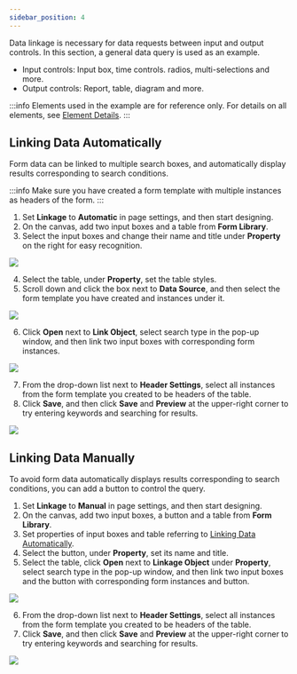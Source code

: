 ```yaml
---
sidebar_position: 4
---
```


Data linkage is necessary for data requests between input and output controls. In this section, a general data query is used as an example.
- Input controls: Input box, time controls. radios, multi-selections and more.
- Output controls: Report, table, diagram and more.

:::info
Elements used in the example are for reference only. For details on all elements, see <a href="Element Details">Element Details</a>.
:::

<span id="automatic-data-linking"></span>

## Linking Data Automatically

Form data can be linked to multiple search boxes, and automatically display results corresponding to search conditions.

:::info
Make sure you have created a form template with multiple instances as headers of the form.
:::

1. Set <strong>Linkage</strong> to <strong>Automatic</strong> in page settings, and then start designing.
2. On the canvas, add two input boxes and a table from <strong>Form Library</strong>.
3. Select the input boxes and change their name and title under <strong>Property</strong> on the right for easy recognition.

<img src="https://wordpressfreezonex.oss-accelerate.aliyuncs.com/appDesign/26.png"/>

4. Select the table, under <strong>Property</strong>, set the table styles.
5. Scroll down and click the box next to <strong>Data Source</strong>, and then select the form template you have created and instances under it.

<img src="https://wordpressfreezonex.oss-accelerate.aliyuncs.com/appDesign/27.png"/>

6. Click <strong>Open</strong> next to <strong>Link Object</strong>, select search type in the pop-up window, and then link two input boxes with corresponding form instances.

<img src="https://wordpressfreezonex.oss-accelerate.aliyuncs.com/appDesign/28.png"/>

7. From the drop-down list next to <strong>Header Settings</strong>, select all instances from the form template you created to be headers of the table.
8. Click <strong>Save</strong>, and then click <strong>Save</strong> and <strong>Preview</strong> at the upper-right corner to try entering keywords and searching for results.

<img src="https://wordpressfreezonex.oss-accelerate.aliyuncs.com/appDesign/29.png"/>

## Linking Data Manually

To avoid form data automatically displays results corresponding to search conditions, you can add a button to control the query.

1. Set <strong>Linkage</strong> to <strong>Manual</strong> in page settings, and then start designing.
2. On the canvas, add two input boxes, a button and a table from <strong>Form Library</strong>.
3. Set properties of input boxes and table referring to <a href="#automatic-data-linking">Linking Data Automatically</a>.
4. Select the button, under <strong>Property</strong>, set its name and title.
5. Select the table, click <strong>Open</strong> next to <strong>Linkage Object</strong> under <strong>Property</strong>, select search type in the pop-up window, and then link two input boxes and the button with corresponding form instances and button.

<img src="https://wordpressfreezonex.oss-accelerate.aliyuncs.com/appDesign/30.png"/>

6. From the drop-down list next to <strong>Header Settings</strong>, select all instances from the form template you created to be headers of the table.
7. Click <strong>Save</strong>, and then click <strong>Save</strong> and <strong>Preview</strong> at the upper-right corner to try entering keywords and searching for results.

<img src="https://wordpressfreezonex.oss-accelerate.aliyuncs.com/appDesign/31.png"/>

